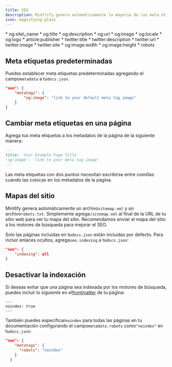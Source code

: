 ```yaml
---
title: SEO
description: Mintlify genera automáticamente la mayoría de las meta etiquetas. Si deseas personalizarlas, puedes establecer valores predeterminados en docs.json o cambiarlos por página.
icon: magnifying-glass
---
```


<Accordion title="Supported Meta Tags">
  * og:site\_name
  * og:title
  * og:description
  * og:url
  * og:image
  * og:locale
  * og:logo
  * article:publisher
  * twitter:title
  * twitter:description
  * twitter:url
  * twitter:image
  * twitter:site
  * og:image:width
  * og:image:height
  * robots
</Accordion>

## Meta etiquetas predeterminadas

Puedes establecer meta etiquetas predeterminadas agregando el campo`metadata` a tu`docs.json`.

```json
"seo": {
    "metatags": {
        "og:image": "link to your default meta tag image"
    }
}
```

## Cambiar meta etiquetas en una página

Agrega tus meta etiquetas a los metadatos de la página de la siguiente manera:

```md
---
title: 'Your Example Page Title'
'og:image': 'link to your meta tag image'
---
```

<Warning>
  Las meta etiquetas con dos puntos necesitan escribirse entre comillas cuando las colocas en los metadatos de la página.
</Warning>

## Mapas del sitio

Mintlify genera automáticamente un archivo`sitemap.xml` y un archivo`robots.txt`. Simplemente agrega`/sitemap.xml` al final de la URL de tu sitio web para ver tu mapa del sitio. Recomendamos enviar el mapa del sitio a los motores de búsqueda para mejorar el SEO.

Solo las páginas incluidas en tu`docs.json` están incluidas por defecto. Para incluir enlaces ocultos, agrega`seo.indexing` a tu`docs.json`:

```json
"seo": {
    "indexing": all
}
```

## Desactivar la indexación

Si deseas evitar que una página sea indexada por los motores de búsqueda, puedes incluir lo siguiente en el[frontmatter](/page) de tu página:

```
---
noindex: true
---
```

También puedes especificar`noindex` para todas las páginas en tu documentación configurando el campo`metadata.robots` como`"noindex"` en tu`docs.json`:

```json
"seo": {
    "metatags": {
      "robots": "noindex"
    }
  }
```
